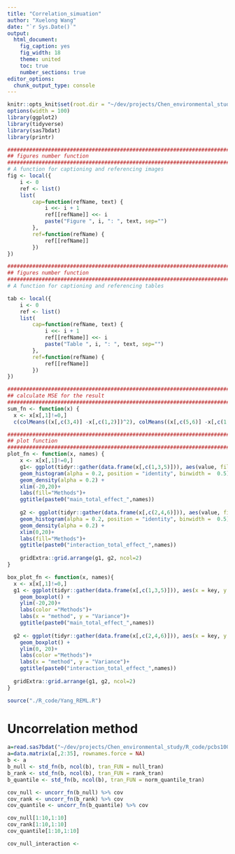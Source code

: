 ```yaml
---
title: "Correlation_simuation"
author: "Xuelong Wang"
date: "`r Sys.Date()`"
output: 
  html_document: 
    fig_caption: yes
    fig_width: 18
    theme: united
    toc: true
    number_sections: true
editor_options: 
  chunk_output_type: console
---
```


```r
knitr::opts_knit$set(root.dir = "~/dev/projects/Chen_environmental_study/")
options(width = 100)
library(ggplot2)
library(tidyverse)
library(sas7bdat)
library(printr)

#####################################################################################
## figures number function
#####################################################################################
# A function for captioning and referencing images
fig <- local({
    i <- 0
    ref <- list()
    list(
        cap=function(refName, text) {
            i <<- i + 1
            ref[[refName]] <<- i
            paste("Figure ", i, ": ", text, sep="")
        },
        ref=function(refName) {
            ref[[refName]]
        })
})

#####################################################################################
## figures number function
#####################################################################################
# A function for captioning and referencing tables

tab <- local({
    i <- 0
    ref <- list()
    list(
        cap=function(refName, text) {
            i <<- i + 1
            ref[[refName]] <<- i
            paste("Table ", i, ": ", text, sep="")
        },
        ref=function(refName) {
            ref[[refName]]
        })
})

#####################################################################################
## calculate MSE for the result 
#####################################################################################
sum_fn <- function(x) {
  x <- x[x[,1]!=0,]
  c(colMeans((x[,c(3,4)] -x[,c(1,2)])^2), colMeans((x[,c(5,6)] -x[,c(1,2)])^2))}

#####################################################################################
## plot function
#####################################################################################
plot_fn <- function(x, names) {
    x <- x[x[,1]!=0,]
    g1<- ggplot(tidyr::gather(data.frame(x[,c(1,3,5)])), aes(value, fill = key, y = ..density..)) +
    geom_histogram(alpha = 0.2, position = "identity", binwidth =  0.5) +
    geom_density(alpha = 0.2) +
    xlim(-20,20)+
    labs(fill="Methods")+
    ggtitle(paste0("main_total_effect_",names))
  
    g2 <- ggplot(tidyr::gather(data.frame(x[,c(2,4,6)])), aes(value, fill = key, y = ..density..)) +
    geom_histogram(alpha = 0.2, position = "identity", binwidth =  0.5) +
    geom_density(alpha = 0.2) +
    xlim(0,20)+
    labs(fill="Methods")+
    ggtitle(paste0("interaction_total_effect_",names))
    
    gridExtra::grid.arrange(g1, g2, ncol=2)
}

box_plot_fn <- function(x, names){
  x <- x[x[,1]!=0,]
  g1 <- ggplot(tidyr::gather(data.frame(x[,c(1,3,5)])), aes(x = key, y = value, color = key)) + 
    geom_boxplot() +
    ylim(-20,20)+
    labs(color ="Methods")+
    labs(x = "method", y = "Variance")+
    ggtitle(paste0("main_total_effect_",names))
  
  g2 <- ggplot(tidyr::gather(data.frame(x[,c(2,4,6)])), aes(x = key, y = value, color = key)) + 
    geom_boxplot() +
    ylim(0, 20)+
    labs(color ="Methods")+
    labs(x = "method", y = "Variance")+
    ggtitle(paste0("interaction_total_effect_",names))
    
  gridExtra::grid.arrange(g1, g2, ncol=2)
}
```

```r
source("./R_code/Yang_REML.R")
```

# Uncorrelation method 
```r
a=read.sas7bdat("~/dev/projects/Chen_environmental_study/R_code/pcbs1000nomiss.sas7bdat")
a=data.matrix(a[,2:35], rownames.force = NA)
b <- a
b_null <- std_fn(b, ncol(b), tran_FUN = null_tran) 
b_rank <- std_fn(b, ncol(b), tran_FUN = rank_tran) 
b_quantile <- std_fn(b, ncol(b), tran_FUN = norm_quantile_tran) 

cov_null <- uncorr_fn(b_null) %>% cov
cov_rank <- uncorr_fn(b_rank) %>% cov
cov_quantile <- uncorr_fn(b_quantile) %>% cov
```

```r
cov_null[1:10,1:10]
cov_rank[1:10,1:10]
cov_quantile[1:10,1:10]
```

```r
cov_null_interaction <- 
```

